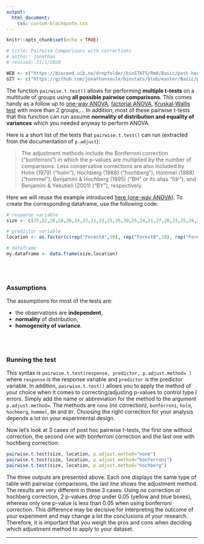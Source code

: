 ```yaml
---
output:
  html_document:
    css: custom-blockquote.css
--- 
```


```r
knitr::opts_chunk$set(echo = TRUE)

# title: Pairwise Comparisons with corrections
# author: jonathan
# revised: 31/1/2020 

WEB <- c("https://bioceed.uib.no/dropfolder/bioSTATS/Rmd/Basic/post-hoc tests/pairwise.html")
GIT <- c("https://github.com/jonathansoule/biostats/blob/master/Basic/post-hoc tests/pairwise.Rmd")
```

The function `pairwise.t.test()` allows for performing **multiple t-tests** on a multitude of groups using **all possible pairwise comparisons**. This comes handy as a follow up to [one-way ANOVA](https://biostats.w.uib.no/one-way-anova/){target="_blank"}, [factorial ANOVA](https://biostats.w.uib.no/factorial-design/){target="_blank"}, [Kruskal-Wallis test](https://biostats.w.uib.no/comparing-two-means-kruskal-wallis-test/){target="_blank"} with more than 2 groups,... In addition, most of these pairwise t-tests that this function can run assume **normality of distribution and equality of variances** which you needed anyway to perform ANOVA.

Here is a short list of the tests that `pairwise.t.test()` can run (extracted from the documentation of `p.adjust`):

> The adjustment methods include the Bonferroni correction ("bonferroni") in which the p-values are multiplied by the number of comparisons. Less conservative corrections are also included by Holm (1979) ("holm"), Hochberg (1988) ("hochberg"), Hommel (1988) ("hommel"), Benjamini & Hochberg (1995) ("BH" or its alias "fdr"), and Benjamini & Yekutieli (2001) ("BY"), respectively. 

Here we will reuse the example introduced [here (one-way ANOVA)](https://biostats.w.uib.no/one-way-anova/){target="_blank"}.
To create the corresponding dataframe, use the following code:
```r
# response variable
size <- c(25,22,28,24,26,24,22,21,23,25,26,30,25,24,21,27,28,23,25,24,20,22,24,23,22,24,20,19,21,22)

# predictor variable
location <- as.factor(c(rep("ForestA",10), rep("ForestB",10), rep("ForestC",10)))

# dataframe
my.dataframe <- data.frame(size,location)
```
<br/><br/>

### Assumptions

The assumptions for most of the tests are:

+ the observations are **independent**,
+ **normality** of distribution,
+ **homogeneity of variance**.

<br/><br/>

### Running the test

This syntax is `pairwise.t.test(response, predictor, p.adjust.method= )` where `response` is the response variable and `predictor ` is the predictor variable. In addition, `pairwise.t.test()` allows you to apply the method of your choice when it comes to correcting/adjusting p-values to control type I errors. Simply add the name or abbreviation for the method to the argument `p.adjust.method=`. The methods are `none` (no correction), `bonferroni`, `holm`, `hochberg`, `hommel`, `BH` and `BY`. Choosing the right correction for your analysis depends a lot on your experimental design.

Now let’s look at 3 cases of post hoc pairwise t-tests, the first one without correction, the second one with bonferroni correction and the last one with hochberg correction:

```r
pairwise.t.test(size, location, p.adjust.method="none")
pairwise.t.test(size, location, p.adjust.method="bonferroni")
pairwise.t.test(size, location, p.adjust.method="hochberg")
```

The three outputs are presented above. Each one displays the same type of table with pairwise comparisons, the last line shows the adjustment method. The results are very different in these 3 cases. Using no correction or hochberg correction, 2 p-values drop under 0.05 (yellow and blue boxes), whereas only one p-value is less than 0.05 when using bonferroni correction. This difference may be decisive for interpreting the outcome of your experiment and may change a lot the conclusions of your research. Therefore, it is important that you weigh the pros and cons when deciding which adjustment method to apply to your dataset.

***
<!-- UNCOMMENT TO ACTIVATE
Get the Rmarkdown file corresponding to this page on [GitHub](`r GIT`){target="_blank"}.
-->
